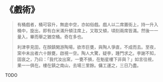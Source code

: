 # 《戲術》

> 有桶戲者，桶可容升，無底中空，亦如俗戲。戲人以二席置街上，持一升入桶中，旋出，即有白米滿升傾注席上，又取又傾，頃刻兩席皆滿。然後一一量入，畢而舉之猶空桶。奇在多也。
>
> 利津李見田，在顏鎮閑游陶場，欲市巨甕，與陶人爭直，不成而去。至夜，窯中未出者六十餘甕，啟視一空。陶人大驚，疑李，踵門求之。李謝不知，固哀之，乃曰：「我代汝出窯，一甕不損，在魁星樓下非與？」如言往視，果一一俱在。樓在鎮之南山，去場三里餘。傭工運之，三日乃盡。

TODO
